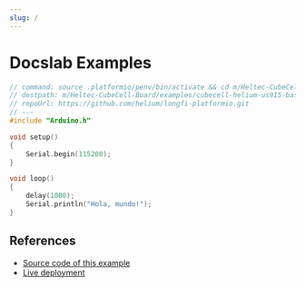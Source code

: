 ```yaml
---
slug: /
---
```



# Docslab Examples

```cpp docslab hardshare=heliumdev/cubecell-draw-demo
// command: source .platformio/penv/bin/activate && cd m/Heltec-CubeCell-Board/examples/cubecell-helium-us915-basic && pio run -t upload && pio device monitor
// destpath: m/Heltec-CubeCell-Board/examples/cubecell-helium-us915-basic/src/main.cpp
// repoUrl: https://github.com/helium/longfi-platformio.git
// ---
#include "Arduino.h"

void setup()
{
    Serial.begin(115200);
}

void loop()
{
    delay(1000);
    Serial.println("Hola, mundo!");
}
```


<DocslabCodeBlock
    hardshare="heliumdev/cubecell-draw-demo"
    className="language-cpp"
    command="source .platformio/penv/bin/activate && cd m/Heltec-CubeCell-Board/examples/cubecell-helium-us915-basic && pio run -t upload && pio device monitor"
    destpath="m/Heltec-CubeCell-Board/examples/cubecell-helium-us915-basic/src/main.cpp"
    repoUrl="https://github.com/helium/longfi-platformio.git"
    urlfile="https://raw.githubusercontent.com/helium/longfi-platformio/master/Heltec-CubeCell-Board/examples/cubecell-helium-us915-basic/src/main.cpp"
/>


## References

* [Source code of this example](https://github.com/rerobots/docslab/tree/main/examples/docusaurus)
* [Live deployment](https://docslab.org/examples/docusaurus/)
